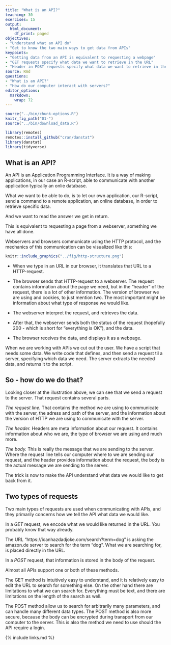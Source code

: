 ```yaml
---
title: "What is an API?"
teaching: 30
exercises: 15
output: 
  html_document:
    df_print: paged
objectives:
- "Understand what an API do"
- "Get to know the two main ways to get data from APIs"
keypoints: 
- "Getting data from an API is equivalent to requesting a webpage"
- "GET requests specify what data we want to retrieve in the URL"
- "Header in POST requests specify what data we want to retrieve in the request itself."
source: Rmd
questions:
- "What is an API?"
- "How do our computer interact with servers?"
editor_options: 
  markdown: 
    wrap: 72
---
```


```r
source("../bin/chunk-options.R")
knitr_fig_path("01-")
source("../bin/download_data.R")
```


```r
library(remotes)
remotes::install_github("cran/danstat")
library(danstat)
library(tidyverse)
```

## What is an API?

An API is an Application Programming Interface. It is a way of making
applications, in our case an R-script, able to communicate with another
application typically an onlie database.

What we want to be able to do, is to let our own application, our
R-script, send a command to a remote application, an online database, in order 
to retrieve specific data.

And we want to read the answer we get in return.

This is equivalent to requesting a page from a webserver, something we have
all done.

Webservers and browsers communicate using the HTTP protocol, and the mechanics
of this communication can  be visualized like this:

```r

knitr::include_graphics("../fig/http-structure.png")
```

-   When we type in an URL in our browser, it translates that URL to a
    HTTP-request.
-   The browser sends that HTTP-request to a webserver. The request
    contains information about the page we need, but in the "header" of
    the request, there is a lot of other information. The version of
    browser we are using and cookies, to just mention two. The most important
    might be information about what type of response we would like.

-   The webserver interpret the request, and retrieves the data.
-   After that, the webserver sends both the status of the request
    (hopefully 200 - which is short for "everything is OK"), and the
    data.
-   The browser receives the data, and displays it as a webpage.

When we are working with APIs we cut out the user. We have a script that
needs some data. We write code that defines, and then send a request til
a server, specifying which data we need. The server extracts the needed
data, and returns it to the script.

## So - how do we do that?

Looking closer at the illustration above, we can see that we send a 
request to the server. That request contains several parts.

*The request line.* That contains the method we are using to 
communicate with the server, the adress and path of the server, and the
information about the version of HTTP we are using to communicate with the
server.

*The header.* Headers are meta information about our request. It contains 
information about who we are, the type of browser we are using and much more.

*The body.* This is really the message that we are sending to the server. Where the request line tells our computer where to we are sending our request, and the
header provides information about the request, the body is the actual message we are sending to the server.


The trick is now to make the API understand what data we would like to get back from it.

## Two types of requests

Two main types of requests are used when communicating with APIs, and they
primarily concerns how we tell the API what data we would like.

In a *GET* request, we encode what we would like returned in the URL. 
You probably know that way already. 

The URL "https://icanhazdadjoke.com/search?term=dog" is asking the amazon.de server
to search for the term "dog". What we are searching for, is placed directly in the URL.

In a *POST* request, that information is stored in the body of the request.

Almost all APIs support one or both of these methods.

The GET method is intuitively easy to understand, and it is relatively easy to 
edit the URL to search for something else. On the other hand there are limitations
to what we can search for. Everything must be text, and there are limitations on the length of the search as well.

The POST method allow us to search for arbitrarily many parameters, and can handle
many different data types. The POST method
is also more secure, because the body can be encrypted during transport from 
our computer to the server. This is also the method we need to use should the
API require a login.

{% include links.md %}
